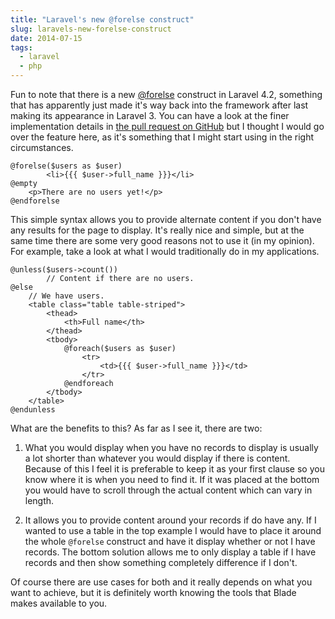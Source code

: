 ```yaml
---
title: "Laravel's new @forelse construct"
slug: laravels-new-forelse-construct
date: 2014-07-15
tags:
  - laravel
  - php
---
```


Fun to note that there is a new [@forelse](https://twitter.com/laravelphp/status/487695515673710593) construct in Laravel 4.2, something that has apparently just made it's way back into the framework after last making its appearance in Laravel 3. You can have a look at the finer implementation details in [the pull request on GitHub](https://github.com/laravel/framework/pull/5028) but I thought I would go over the feature here, as it's something that I might start using in the right circumstances.

```blade
@forelse($users as $user)
		<li>{{{ $user->full_name }}}</li>
@empty
	<p>There are no users yet!</p>
@endforelse
```

This simple syntax allows you to provide alternate content if you don't have any results for the page to display. It's really nice and simple, but at the same time there are some very good reasons not to use it (in my opinion). For example, take a look at what I would traditionally do in my applications.

```blade
@unless($users->count())
		// Content if there are no users.
@else
	// We have users.
	<table class="table table-striped">
		<thead>
			<th>Full name</th>
		</thead>
		<tbody>
			@foreach($users as $user)
				<tr>
					<td>{{{ $user->full_name }}}</td>
				</tr>
			@endforeach
		</tbody>
	</table>
@endunless
```

What are the benefits to this? As far as I see it, there are two:

1. What you would display when you have no records to display is usually a lot shorter than whatever you would display if there is content. Because of this I feel it is preferable to keep it as your first clause so you know where it is when you need to find it. If it was placed at the bottom you would have to scroll through the actual content which can vary in length.

2. It allows you to provide content around your records if do have any. If I wanted to use a table in the top example I would have to place it around the whole `@forelse` construct and have it display whether or not I have records. The bottom solution allows me to only display a table if I have records and then show something completely difference if I don't.

Of course there are use cases for both and it really depends on what you want to achieve, but it is definitely worth knowing the tools that Blade makes available to you.
